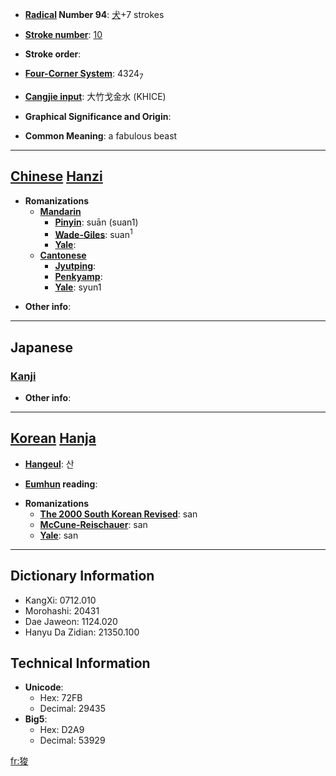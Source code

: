 * '''[[Wiktionary:Chinese radical index| Radical]] Number 94''': [[Wiktionary:Chinese radical index 犬|犬]]+7 strokes

* '''[[Wiktionary:Chinese total strokes index|Stroke number]]''': [[Wiktionary:Chinese total strokes index 10|10]]

* '''Stroke order''': 

* '''[[Wiktionary:Chinese four corner index|Four-Corner System]]''': 4324<sub>7</sub>

* '''[[Wiktionary:Chinese Cangjie index|Cangjie input]]''': 大竹戈金水 (KHICE)

* '''Graphical Significance and Origin''': 

* '''Common Meaning''': a fabulous beast

----

== [[Chinese]] [[Hanzi]] ==

* '''Romanizations'''
** '''[[Mandarin]]'''
*** '''[[Pinyin]]''': suān (suan1)
*** '''[[Wade-Giles]]''': suan<sup>1</sup>
*** '''[[Yale]]''': 
** '''[[Cantonese]]'''
*** '''[[Jyutping]]''':
*** '''[[Penkyamp]]''': 
*** '''[[Yale]]''': syun1

* '''Other info''': 

----

==Japanese==
===[[Kanji]]===
{{kanji|on readings=[[さん]] (san), [[しゅん]] (shun)
|kun readings=
}}

* '''Other info''':  

----

== [[Korean]] [[Hanja]] ==

* '''[[Hangeul]]''': 산

* '''[[Eumhun]] reading''': 

* '''Romanizations'''
** '''[[The 2000 South Korean Revised Romanization|The 2000 South Korean Revised]]''': san
** '''[[McCune-Reischauer]]''': san
** '''[[Yale]]''': san

----

== Dictionary Information ==

* KangXi: 0712.010
* Morohashi: 20431
* Dae Jaweon: 1124.020
* Hanyu Da Zidian: 21350.100

== Technical Information ==

* '''Unicode''':
** Hex: 72FB
** Decimal: 29435
* '''Big5''':
** Hex: D2A9
** Decimal: 53929

[[fr:狻]]